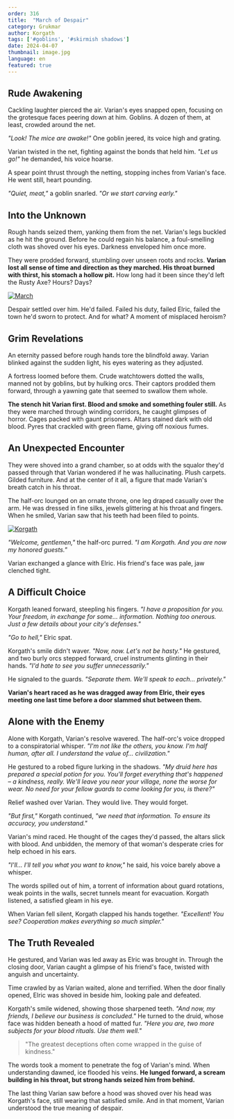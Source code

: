 ```yaml
---
order: 316
title:  "March of Despair"
category: Grukmar
author: Korgath
tags: ['#goblins', '#skirmish shadows']
date: 2024-04-07
thumbnail: image.jpg
language: en
featured: true
---
```

## Rude Awakening

Cackling laughter pierced the air. Varian's eyes snapped open, focusing on the grotesque faces peering down at him. Goblins. A dozen of them, at least, crowded around the net.

*"Look! The mice are awake!"* One goblin jeered, its voice high and grating.

Varian twisted in the net, fighting against the bonds that held him. *"Let us go!"* he demanded, his voice hoarse.

A spear point thrust through the netting, stopping inches from Varian's face. He went still, heart pounding.

*"Quiet, meat,"* a goblin snarled. *"Or we start carving early."*

## Into the Unknown

Rough hands seized them, yanking them from the net. Varian's legs buckled as he hit the ground. Before he could regain his balance, a foul-smelling cloth was shoved over his eyes. Darkness enveloped him once more.

They were prodded forward, stumbling over unseen roots and rocks. **Varian lost all sense of time and direction as they marched. His throat burned with thirst, his stomach a hollow pit.** How long had it been since they'd left the Rusty Axe? Hours? Days?

[![March](https://i.imgur.com/BbOMj7c.jpeg)](https://i.imgur.com/BbOMj7c.jpeg)

Despair settled over him. He'd failed. Failed his duty, failed Elric, failed the town he'd sworn to protect. And for what? A moment of misplaced heroism?

## Grim Revelations

An eternity passed before rough hands tore the blindfold away. Varian blinked against the sudden light, his eyes watering as they adjusted.

A fortress loomed before them. Crude watchtowers dotted the walls, manned not by goblins, but by hulking orcs. Their captors prodded them forward, through a yawning gate that seemed to swallow them whole.

**The stench hit Varian first. Blood and smoke and something fouler still.** As they were marched through winding corridors, he caught glimpses of horror. Cages packed with gaunt prisoners. Altars stained dark with old blood. Pyres that crackled with green flame, giving off noxious fumes.

## An Unexpected Encounter

They were shoved into a grand chamber, so at odds with the squalor they'd passed through that Varian wondered if he was hallucinating. Plush carpets. Gilded furniture. And at the center of it all, a figure that made Varian's breath catch in his throat.

The half-orc lounged on an ornate throne, one leg draped casually over the arm. He was dressed in fine silks, jewels glittering at his throat and fingers. When he smiled, Varian saw that his teeth had been filed to points.

[![Korgath](https://i.imgur.com/wTncNup.jpeg)](https://i.imgur.com/wTncNup.jpeg)

*"Welcome, gentlemen,"* the half-orc purred. *"I am Korgath. And you are now my honored guests."*

Varian exchanged a glance with Elric. His friend's face was pale, jaw clenched tight.

## A Difficult Choice

Korgath leaned forward, steepling his fingers. *"I have a proposition for you. Your freedom, in exchange for some... information. Nothing too onerous. Just a few details about your city's defenses."*

*"Go to hell,"* Elric spat.

Korgath's smile didn't waver. *"Now, now. Let's not be hasty."* He gestured, and two burly orcs stepped forward, cruel instruments glinting in their hands. *"I'd hate to see you suffer unnecessarily."*

He signaled to the guards. *"Separate them. We'll speak to each... privately."*

**Varian's heart raced as he was dragged away from Elric, their eyes meeting one last time before a door slammed shut between them.**

## Alone with the Enemy

Alone with Korgath, Varian's resolve wavered. The half-orc's voice dropped to a conspiratorial whisper. *"I'm not like the others, you know. I'm half human, after all. I understand the value of... civilization."*

He gestured to a robed figure lurking in the shadows. *"My druid here has prepared a special potion for you. You'll forget everything that's happened – a kindness, really. We'll leave you near your village, none the worse for wear. No need for your fellow guards to come looking for you, is there?"*

Relief washed over Varian. They would live. They would forget.

*"But first,"* Korgath continued, *"we need that information. To ensure its accuracy, you understand."*

Varian's mind raced. He thought of the cages they'd passed, the altars slick with blood. And unbidden, the memory of that woman's desperate cries for help echoed in his ears.

*"I'll... I'll tell you what you want to know,"* he said, his voice barely above a whisper.

The words spilled out of him, a torrent of information about guard rotations, weak points in the walls, secret tunnels meant for evacuation. Korgath listened, a satisfied gleam in his eye.

When Varian fell silent, Korgath clapped his hands together. *"Excellent! You see? Cooperation makes everything so much simpler."*

## The Truth Revealed

He gestured, and Varian was led away as Elric was brought in. Through the closing door, Varian caught a glimpse of his friend's face, twisted with anguish and uncertainty.

Time crawled by as Varian waited, alone and terrified. When the door finally opened, Elric was shoved in beside him, looking pale and defeated.

Korgath's smile widened, showing those sharpened teeth. *"And now, my friends, I believe our business is concluded."* He turned to the druid, whose face was hidden beneath a hood of matted fur. *"Here you are, two more subjects for your blood rituals. Use them well."*

> "The greatest deceptions often come wrapped in the guise of kindness."

The words took a moment to penetrate the fog of Varian's mind. When understanding dawned, ice flooded his veins. **He lunged forward, a scream building in his throat, but strong hands seized him from behind.**

The last thing Varian saw before a hood was shoved over his head was Korgath's face, still wearing that satisfied smile. And in that moment, Varian understood the true meaning of despair.